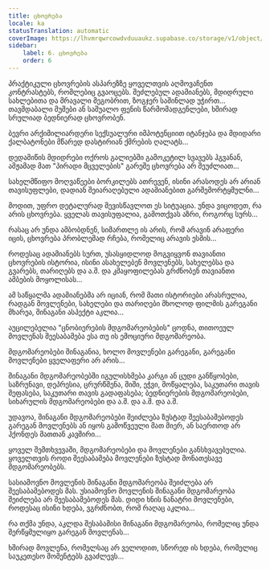 ```yaml
---
title: ცხოვრება
locale: ka
statusTranslation: automatic
coverImage: https://lhvmrqwrcowdvduuaukz.supabase.co/storage/v1/object/public/strapi-uploads/small_cover-tratado-de-psicologia-revolucionaria.webp-5e15e1cec4e0ebebcde5d7fc7565d8fd.webp
sidebar:
    label: 6. ცხოვრება
    order: 6
---
```

პრაქტიკული ცხოვრების ასპარეზზე ყოველთვის აღმოვაჩენთ კონტრასტებს, რომლებიც გვაოცებს. შეძლებულ ადამიანებს, მდიდრული სახლებითა და მრავალი მეგობრით, ზოგჯერ საშინლად უჭირთ... თავმდაბალი მუშები ან საშუალო ფენის წარმომადგენლები, ხშირად სრულიად ბედნიერად ცხოვრობენ.

ბევრი არქიმილიარდერი სექსუალური იმპოტენციით იტანჯება და მდიდარი ქალბატონები მწარედ დასტირიან ქმრების ღალატს...

დედამიწის მდიდრები ოქროს გალიებში გამოკეტილ სვავებს ჰგვანან, ამჟამად მათ "პირადი მცველების" გარეშე ცხოვრება არ შეუძლიათ...

სახელმწიფო მოღვაწეები ბორკილებს ათრევენ, ისინი არასოდეს არ არიან თავისუფლები, დადიან შეიარაღებული ადამიანებით გარშემორტყმულნი...

მოდით, უფრო დეტალურად შევისწავლოთ ეს სიტუაცია. უნდა ვიცოდეთ, რა არის ცხოვრება. ყველას თავისუფალია, გამოთქვას აზრი, როგორც სურს...

რასაც არ უნდა ამბობდნენ, სიმართლე ის არის, რომ არავინ არაფერი იცის, ცხოვრება პრობლემად რჩება, რომელიც არავის ესმის...

როდესაც ადამიანებს სურთ, უსასყიდლოდ მოგვიყვონ თავიანთი ცხოვრების ისტორია, ისინი ასახელებენ მოვლენებს, სახელებსა და გვარებს, თარიღებს და ა.შ. და კმაყოფილებას გრძნობენ თავიანთი ამბების მოყოლისას...

ამ საწყალმა ადამიანებმა არ იციან, რომ მათი ისტორიები არასრულია, რადგან მოვლენები, სახელები და თარიღები მხოლოდ ფილმის გარეგანი მხარეა, შინაგანი ასპექტი აკლია...

აუცილებელია "ცნობიერების მდგომარეობების" ცოდნა, თითოეულ მოვლენას შეესაბამება ესა თუ ის ემოციური მდგომარეობა.

მდგომარეობები შინაგანია, ხოლო მოვლენები გარეგანი, გარეგანი მოვლენები ყველაფერი არ არის...

შინაგანი მდგომარეობებში იგულისხმება კარგი ან ცუდი განწყობები, საზრუნავი, დეპრესია, ცრურწმენა, შიში, ეჭვი, მოწყალება, საკუთარი თავის შეფასება, საკუთარი თავის გადაფასება; ბედნიერების მდგომარეობები, სიხარულის მდგომარეობები და ა.შ. და ა.შ. და ა.შ.

უდავოა, შინაგანი მდგომარეობები შეიძლება ზუსტად შეესაბამებოდეს გარეგან მოვლენებს ან იყოს გამოწვეული მათ მიერ, ან საერთოდ არ ჰქონდეს მათთან კავშირი...

ყოველ შემთხვევაში, მდგომარეობები და მოვლენები განსხვავებულია. ყოველთვის როდი შეესაბამება მოვლენები ზუსტად მონათესავე მდგომარეობებს.

სასიამოვნო მოვლენის შინაგანი მდგომარეობა შეიძლება არ შეესაბამებოდეს მას. უსიამოვნო მოვლენის შინაგანი მდგომარეობა შეიძლება არ შეესაბამებოდეს მას. დიდი ხნის ნანატრი მოვლენები, როდესაც ისინი ხდება, ვგრძნობთ, რომ რაღაც აკლია...

რა თქმა უნდა, აკლდა შესაბამისი შინაგანი მდგომარეობა, რომელიც უნდა შერწყმულიყო გარეგან მოვლენას...

ხშირად მოვლენა, რომელსაც არ ველოდით, სწორედ ის ხდება, რომელიც საუკეთესო მომენტებს გვაძლევს...

